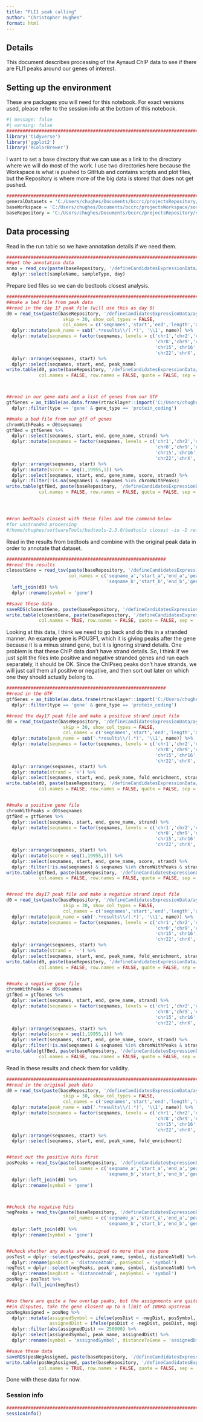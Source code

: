 ```yaml
---
title: "FLI1 peak calling"
author: "Christopher Hughes"
format: html
---
```


## Details

This document describes processing of the Aynaud ChIP data to see if there are FLI1 peaks around our genes of interest.

## Setting up the environment

These are packages you will need for this notebook. For exact versions used, please refer to the session info at the bottom of this notebook.

```r
#| message: false
#| warning: false
##########################################################################################
library('tidyverse')
library('ggplot2')
library('RColorBrewer')
```

I want to set a base directory that we can use as a link to the directory where we will do most of the work. I use two directories here because the Workspace is what is pushed to GitHub and contains scripts and plot files, but the Repository is where more of the big data is stored that does not get pushed.

```r
##########################################################################################
generalDatasets = 'C:/Users/chughes/Documents/bccrc/projectsRepository/generalDatasets'
baseWorkspace = 'C:/Users/chughes/Documents/bccrc/projectsWorkspace/sorensenLab/relatedToEwsCrisprManuscript'
baseRepository = 'C:/Users/chughes/Documents/bccrc/projectsRepository/sorensenLab/relatedToEwsCrisprManuscript'
```

## Data processing

Read in the run table so we have annotation details if we need them. 

```r
##########################################################################################
##get the annotation data
anno = read_csv(paste(baseRepository, '/defineCandidatesExpressionData/aynaudChipSeq/SraRunTable.csv',sep=''), show_col_types = FALSE) %>%
  dplyr::select(sampleName, sampleType, day)
```

Prepare bed files so we can do bedtools closest analysis.

```r
##########################################################################################
##make a bed file from peak data
##read in the day 17 peak file (will use this as day 0)
d0 = read_tsv(paste(baseRepository, '/defineCandidatesExpressionData/aynaudChipSeq/peaks/SRR8832674_peaks.xls', sep = ''), 
                     skip = 30, show_col_types = FALSE,
                     col_names = c('seqnames','start','end','length','abs_summit','pileup','logPValue','fold_enrichment','logQValue','name')) %>%
  dplyr::mutate(peak_name = sub('.*results\\/(.*)', '\\1', name)) %>%
  dplyr::mutate(seqnames = factor(seqnames, levels = c('chr1','chr2','chr3','chr4','chr5','chr6','chr7',
                                                       'chr8','chr9','chr10','chr11','chr12','chr13','chr14',
                                                       'chr15','chr16','chr17','chr18','chr19','chr20','chr21',
                                                       'chr22','chrX','chrY'))) %>%
  dplyr::arrange(seqnames, start) %>%
  dplyr::select(seqnames, start, end, peak_name)
write.table(d0, paste(baseRepository, '/defineCandidatesExpressionData/aynaudChipSeq/datasetOutputs/dataset_SRR8832674Peaks.bed',sep = ''),
            col.names = FALSE, row.names = FALSE, quote = FALSE, sep = '\t')



##read in our gene data and a list of genes from our GTF
gtfGenes = as_tibble(as.data.frame(rtracklayer::import('C:/Users/chughes/Documents/bccrc/databases/projectEwsDlg2/baseGenomeFiles/genome.gtf'))) %>%
  dplyr::filter(type == 'gene' & gene_type == 'protein_coding')

##make a bed file from our gtf of genes
chromWithPeaks = d0$seqnames
gtfBed = gtfGenes %>%
  dplyr::select(seqnames, start, end, gene_name, strand) %>%
  dplyr::mutate(seqnames = factor(seqnames, levels = c('chr1','chr2','chr3','chr4','chr5','chr6','chr7',
                                                       'chr8','chr9','chr10','chr11','chr12','chr13','chr14',
                                                       'chr15','chr16','chr17','chr18','chr19','chr20','chr21',
                                                       'chr22','chrX','chrY'))) %>%
  dplyr::arrange(seqnames, start) %>%
  dplyr::mutate(score = seq(1,19955,1)) %>%
  dplyr::select(seqnames, start, end, gene_name, score, strand) %>%
  dplyr::filter(!is.na(seqnames) & seqnames %in% chromWithPeaks)
write.table(gtfBed, paste(baseRepository, '/defineCandidatesExpressionData/aynaudChipSeq/datasetOutputs/dataset_gtfGenesOnly.bed',sep = ''),
            col.names = FALSE, row.names = FALSE, quote = FALSE, sep = '\t')




##run bedtools closest with these files and the command below
#for unstranded processing
#/home/chughes/softwareTools/bedtools-2.3.0/bedtools closest -iu -D ref -a /mnt/Data/chughes/projectsRepository/sorensenLab/relatedToDlg2/sequencing20211110_aynaudScRnaseqPmid32049009/results/dataset_SRR8832674Peaks.bed -b /mnt/Data/chughes/projectsRepository/sorensenLab/relatedToDlg2/sequencing20211110_aynaudScRnaseqPmid32049009/results/dataset_gtfGenesOnly.bed > dataset_SRR8832674_ClosestGenesUnstranded.tsv
```

Read in the results from bedtools and combine with the original peak data in order to annotate that dataset.  

```r
###########################################################
##read the results
closestGene = read_tsv(paste(baseRepository, '/defineCandidatesExpressionData/aynaudChipSeq/datasetOutputs/dataset_SRR8832674_ClosestGenesUnstranded.tsv',sep=''), show_col_types = FALSE,
                       col_names = c('seqname_a','start_a','end_a','peak_name',
                                     'seqname_b','start_b','end_b','gene','index_b','strand_b','distanceAtoB')) %>%
  left_join(d0) %>%
  dplyr::rename(symbol = 'gene')

##save these data
saveRDS(closestGene, paste(baseRepository, '/defineCandidatesExpressionData/aynaudChipSeq/datasetOutputs/dataset_SRR8832674Annotated.rds',sep=''))
write.table(closestGene, paste(baseRepository, '/defineCandidatesExpressionData/aynaudChipSeq/datasetOutputs/dataset_SRR8832674Annotated.tsv',sep=''),
            col.names = TRUE, row.names = FALSE, quote = FALSE, sep = '\t')
```

Looking at this data, I think we need to go back and do this in a stranded manner. An example gene is POU3F1, which it is giving peaks after the gene because it is a minus strand gene, but it is ignoring strand details. One problem is that these ChIP data don't have strand details. So, I think if we just split the files into positive and negative stranded genes and run each separately, it should be OK. Since the ChIPseq peaks don't have strands, we will just call them all positive or negative, and then sort out later on which one they should actually belong to.

```r
###########################################################
##read in the GTF 
gtfGenes = as_tibble(as.data.frame(rtracklayer::import('C:/Users/chughes/Documents/bccrc/databases/projectEwsDlg2/baseGenomeFiles/genome.gtf'))) %>%
  dplyr::filter(type == 'gene' & gene_type == 'protein_coding')

##read the day17 peak file and make a positive strand input file
d0 = read_tsv(paste(baseRepository, '/defineCandidatesExpressionData/aynaudChipSeq/peaks/SRR8832674_peaks.xls', sep = ''), 
                     skip = 30, show_col_types = FALSE,
                     col_names = c('seqnames','start','end','length','abs_summit','pileup','logPValue','fold_enrichment','logQValue','name')) %>%
  dplyr::mutate(peak_name = sub('.*results\\/(.*)', '\\1', name)) %>%
  dplyr::mutate(seqnames = factor(seqnames, levels = c('chr1','chr2','chr3','chr4','chr5','chr6','chr7',
                                                       'chr8','chr9','chr10','chr11','chr12','chr13','chr14',
                                                       'chr15','chr16','chr17','chr18','chr19','chr20','chr21',
                                                       'chr22','chrX','chrY'))) %>%
  dplyr::arrange(seqnames, start) %>%
  dplyr::mutate(strand = '+') %>%
  dplyr::select(seqnames, start, end, peak_name, fold_enrichment, strand)
write.table(d0, paste(baseRepository, '/defineCandidatesExpressionData/aynaudChipSeq/datasetOutputs/dataset_SRR8832674PeaksPositive.bed',sep = ''),
            col.names = FALSE, row.names = FALSE, quote = FALSE, sep = '\t')


##make a positive gene file
chromWithPeaks = d0$seqnames
gtfBed = gtfGenes %>%
  dplyr::select(seqnames, start, end, gene_name, strand) %>%
  dplyr::mutate(seqnames = factor(seqnames, levels = c('chr1','chr2','chr3','chr4','chr5','chr6','chr7',
                                                       'chr8','chr9','chr10','chr11','chr12','chr13','chr14',
                                                       'chr15','chr16','chr17','chr18','chr19','chr20','chr21',
                                                       'chr22','chrX','chrY'))) %>%
  dplyr::arrange(seqnames, start) %>%
  dplyr::mutate(score = seq(1,19955,1)) %>%
  dplyr::select(seqnames, start, end, gene_name, score, strand) %>%
  dplyr::filter(!is.na(seqnames) & seqnames %in% chromWithPeaks & strand == '+')
write.table(gtfBed, paste(baseRepository, '/defineCandidatesExpressionData/aynaudChipSeq/datasetOutputs/dataset_gtfGenesOnlyPositive.bed',sep = ''),
            col.names = FALSE, row.names = FALSE, quote = FALSE, sep = '\t')


##read the day17 peak file and make a negative strand input file
d0 = read_tsv(paste(baseRepository, '/defineCandidatesExpressionData/aynaudChipSeq/peaks/SRR8832674_peaks.xls', sep = ''), 
                     skip = 30, show_col_types = FALSE,
                     col_names = c('seqnames','start','end','length','abs_summit','pileup','logPValue','fold_enrichment','logQValue','name')) %>%
  dplyr::mutate(peak_name = sub('.*results\\/(.*)', '\\1', name)) %>%
  dplyr::mutate(seqnames = factor(seqnames, levels = c('chr1','chr2','chr3','chr4','chr5','chr6','chr7',
                                                       'chr8','chr9','chr10','chr11','chr12','chr13','chr14',
                                                       'chr15','chr16','chr17','chr18','chr19','chr20','chr21',
                                                       'chr22','chrX','chrY'))) %>%
  dplyr::arrange(seqnames, start) %>%
  dplyr::mutate(strand = '-') %>%
  dplyr::select(seqnames, start, end, peak_name, fold_enrichment, strand)
write.table(d0, paste(baseRepository, '/defineCandidatesExpressionData/aynaudChipSeq/datasetOutputs/dataset_SRR8832674PeaksNegative.bed',sep = ''),
            col.names = FALSE, row.names = FALSE, quote = FALSE, sep = '\t')


##make a negative gene file
chromWithPeaks = d0$seqnames
gtfBed = gtfGenes %>%
  dplyr::select(seqnames, start, end, gene_name, strand) %>%
  dplyr::mutate(seqnames = factor(seqnames, levels = c('chr1','chr2','chr3','chr4','chr5','chr6','chr7',
                                                       'chr8','chr9','chr10','chr11','chr12','chr13','chr14',
                                                       'chr15','chr16','chr17','chr18','chr19','chr20','chr21',
                                                       'chr22','chrX','chrY'))) %>%
  dplyr::arrange(seqnames, start) %>%
  dplyr::mutate(score = seq(1,19955,1)) %>%
  dplyr::select(seqnames, start, end, gene_name, score, strand) %>%
  dplyr::filter(!is.na(seqnames) & seqnames %in% chromWithPeaks & strand == '-')
write.table(gtfBed, paste(baseRepository, '/defineCandidatesExpressionData/aynaudChipSeq/datasetOutputs/dataset_gtfGenesOnlyNegative.bed',sep = ''),
            col.names = FALSE, row.names = FALSE, quote = FALSE, sep = '\t')
```

Read in these results and check them for validity.

```r
##########################################################################################
##read in the original peak data
d0 = read_tsv(paste(baseRepository, '/defineCandidatesExpressionData/aynaudChipSeq/peaks/SRR8832674_peaks.xls', sep = ''), 
                     skip = 30, show_col_types = FALSE,
                     col_names = c('seqnames','start','end','length','abs_summit','pileup','logPValue','fold_enrichment','logQValue','name')) %>%
  dplyr::mutate(peak_name = sub('.*results\\/(.*)', '\\1', name)) %>%
  dplyr::mutate(seqnames = factor(seqnames, levels = c('chr1','chr2','chr3','chr4','chr5','chr6','chr7',
                                                       'chr8','chr9','chr10','chr11','chr12','chr13','chr14',
                                                       'chr15','chr16','chr17','chr18','chr19','chr20','chr21',
                                                       'chr22','chrX','chrY'))) %>%
  dplyr::arrange(seqnames, start) %>%
  dplyr::select(seqnames, start, end, peak_name, fold_enrichment)


##test out the positive hits first
posPeaks = read_tsv(paste(baseRepository, '/defineCandidatesExpressionData/aynaudChipSeq/datasetOutputs/dataset_SRR8832674_ClosestGenesPositive.tsv',sep=''), show_col_types = FALSE,
                       col_names = c('seqname_a','start_a','end_a','peak_name', 'peakScore','strand',
                                     'seqname_b','start_b','end_b','gene','index_b','strand_b','distanceAtoB')) %>%
  dplyr::left_join(d0) %>%
  dplyr::rename(symbol = 'gene')



##check the negative hits
negPeaks = read_tsv(paste(baseRepository, '/defineCandidatesExpressionData/aynaudChipSeq/datasetOutputs/dataset_SRR8832674_ClosestGenesNegative.tsv',sep=''), show_col_types = FALSE,
                       col_names = c('seqname_a','start_a','end_a','peak_name', 'peakScore','strand',
                                     'seqname_b','start_b','end_b','gene','index_b','strand_b','distanceAtoB')) %>%
  dplyr::left_join(d0) %>%
  dplyr::rename(symbol = 'gene')


##check whether any peaks are assigned to more than one gene
posTest = dplyr::select(posPeaks, peak_name, symbol, distanceAtoB) %>%
  dplyr::rename(posDist = 'distanceAtoB', posSymbol = 'symbol')
negTest = dplyr::select(negPeaks, peak_name, symbol, distanceAtoB) %>%
  dplyr::rename(negDist = 'distanceAtoB', negSymbol = 'symbol')
posNeg = posTest %>%
  dplyr::full_join(negTest)


##so there are quite a few overlap peaks, but the assignments are quite clear
##in disputes, take the gene closest up to a limit of 100Kb upstream
posNegAssigned = posNeg %>%
  dplyr::mutate(assignedSymbol = ifelse(posDist < -negDist, posSymbol, negSymbol),
                assignedDist = ifelse(posDist < -negDist, posDist, negDist)) %>%
  dplyr::filter(abs(assignedDist) <= 250000) %>%
  dplyr::select(assignedSymbol, peak_name, assignedDist) %>%
  dplyr::rename(symbol = 'assignedSymbol', distanceToGene = 'assignedDist')

##save these data
saveRDS(posNegAssigned, paste(baseRepository, '/defineCandidatesExpressionData/aynaudChipSeq/datasetOutputs/dataset_SRR8832674ImprovedAssignment.rds',sep=''))
write.table(posNegAssigned, paste(baseRepository, '/defineCandidatesExpressionData/aynaudChipSeq/datasetOutputs/dataset_SRR8832674ImprovedAssignment.tsv',sep=''),
            col.names = TRUE, row.names = FALSE, quote = FALSE, sep = '\t')
```




Done with these data for now.

### Session info

```r
##########################################################################################
sessionInfo()
```

















